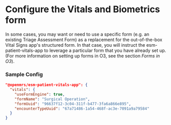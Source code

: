 # Configure the Vitals and Biometrics form

In some cases, you may want or need to use a specific form (e.g. an existing Triage Assessment Form) as a replacement for the out-of-the-box Vital Signs app's structured form. In that case, you will instruct the esm-patient-vitals-app to leverage a particular form that you have already set up. (For more information on setting up forms in O3, see the section _Forms in O3_). 

### Sample Config

```json
"@openmrs/esm-patient-vitals-app": {
  "vitals": {
    "useFormEngine": true,
    "formName": "Surgical Operation",
    "formUuid": "96637f12-3c04-311f-b477-3fa6a866e895",
    "encounterTypeUuid": "67a71486-1a54-468f-ac3e-7091a9a79584"
  }
}
```

